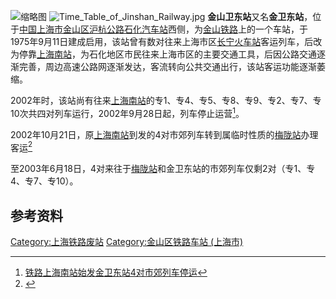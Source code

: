 {{Infobox China railway station
|车站名称 = <s>金山卫东站</s>
|图片 = 201603 Jinweidong Station1.JPG
|图片介绍 = 2016年3月，已废弃的车站站台
|车站名称拼音 = Jinshanweidong
|车站代码 = 32339<ref>{{cite web|url=http://hyfw.12306.cn/hyinfo/action/FwcszsAction_index?type=1|title=营业站服务信息查询|publisher=[[中国铁路客户服务中心|中国铁路客户服务中心]]|accessdate=2018-01-08|archive-date=2016-11-06|archive-url=https://web.archive.org/web/20161106075157/http://hyfw.12306.cn/hyinfo/action/FwcszsAction_index?type=1|dead-url=no}}</ref>
|电报码 = JDH<ref>{{cite book|author=铁道部电子计算技术中心, 铁道部运输局|title=铁路车站站名代码表：TMIS使用|publisher=中国铁道出版社|location=北京|year=1998|isbn=9787113030995|pages=65}}</ref>
|拼音码 = 
|车站位置 = {{flagicon|PRC}}[[中华人民共和国|中国]][[上海市|上海市]][[金山区_(上海市)|金山区]]沪杭公路石化汽车站西侧
|归属 = 
|线路 = [[金山铁路|金山铁路]]
|车站等级 = [[三等站_(中鐵)|三等站]]
}}
[[File:Jinweidongzhan_Houchedalou.jpg|缩略图]]
[[File:Time_Table_of_Jinshan_Railway.jpg|thumb]]
'''金山卫东站'''又名'''金卫东站'''，位于[[中华人民共和国|中国]][[上海市|上海市]][[金山区_(上海市)|金山区]][[沪杭公路|沪杭公路]][[石化汽车站|石化汽车站]]西侧，为[[金山铁路|金山铁路]]上的一个车站，于1975年9月11日建成启用，该站曾有数对往来上海市区[[长宁火车站|长宁火车站]]客运列车，后改为停靠[[上海南站_(铁路)|上海南站]]，为石化地区市民往来上海市区的主要交通工具，后因公路交通逐渐完善，周边高速公路网逐渐发达，客流转向公共交通出行，该站客运功能逐渐萎缩。

2002年时，该站尚有往来[[上海南站|上海南站]]的专1、专4、专5、专8、专9、专2、专7、专10次共四对列车运行，2002年9月28日起，列车停止运营<ref>[http://news.sohu.com/70/41/news203104170.shtml 铁路上海南站始发金卫东站4对市郊列车停运]</ref>。

2002年10月21日，原[[上海南站|上海南站]]到发的4对市郊列车转到属临时性质的[[梅陇站|梅陇站]]办理客运<ref>{{Cite web |url=http://news.huochepiao.com/2006-6/200662394209.htm |title=梅陇站明晚9时送走最后一批旅客 |accessdate=2019-09-01 |archive-date=2012-07-11 |archive-url=https://archive.is/20120711175144/http://news.huochepiao.com/2006-6/200662394209.htm |dead-url=no }}</ref>

至2003年6月18日，4对来往于[[梅陇站|梅陇站]]和金卫东站的市郊列车仅剩2对（专1、专4、专7、专10）。

==参考资料==
{{reflist}}
{{commonscat|Jinweidong Railway Station}}

{{金山支线}}
{{上海车站列表}}

[[Category:上海铁路废站|Category:上海铁路废站]]
[[Category:金山区铁路车站_(上海市)|Category:金山区铁路车站 (上海市)]]